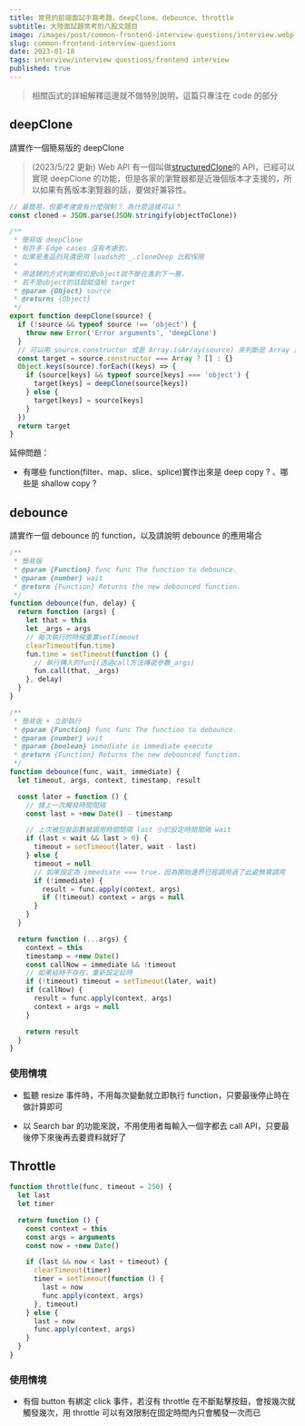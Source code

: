```yaml
---
title: 常見的前端面試手寫考題，deepClone、debounce、throttle
subtitle: 大陸面試題常考的八股文題目
image: /images/post/common-frontend-interview-questions/interview.webp
slug: common-frontend-interview-questions
date: 2023-01-18
tags: interview/interview questions/frontend interview
published: true
---
```


> 相關函式的詳細解釋這邊就不做特別說明，這篇只專注在 code 的部分

## deepClone

請實作一個簡易版的 deepClone

> (2023/5/22 更新) Web API 有一個叫做[structuredClone](https://developer.mozilla.org/en-US/docs/Web/API/structuredClone)的 API，已經可以實現 deepClone 的功能，但是各家的瀏覽器都是近幾個版本才支援的，所以如果有舊版本瀏覽器的話，要做好兼容性。

```js
// 最簡易，但要考慮會有什麼限制？ 為什麼這樣可以？
const cloned = JSON.parse(JSON.stringify(objectToClone))
```

```js
/**
 * 簡易版 deepClone
 * 有許多 Edge cases 沒有考慮到，
 * 如果是產品的見還是用 loadsh的 _.cloneDeep 比較保險
 *
 * 用遞歸的方式判斷假如是object就不斷在進到下一層，
 * 若不是object的話就賦值給 target
 * @param {Object} source
 * @returns {Object}
 */
export function deepClone(source) {
  if (!source && typeof source !== 'object') {
    throw new Error('Error arguments', 'deepClone')
  }
  // 可以用 source.constructor 或是 Array.isArray(source) 來判斷是 Array 還是 Object
  const target = source.constructor === Array ? [] : {}
  Object.keys(source).forEach((keys) => {
    if (source[keys] && typeof source[keys] === 'object') {
      target[keys] = deepClone(source[keys])
    } else {
      target[keys] = source[keys]
    }
  })
  return target
}
```

延伸問題：

- 有哪些 function(filter、map、slice、splice)實作出來是 deep copy ? 、哪些是 shallow copy ?

## debounce

請實作一個 debounce 的 function，以及請說明 debounce 的應用場合

```js
/**
 * 簡易版
 * @param {Function} func func The function to debounce.
 * @param {number} wait
 * @return {Function} Returns the new debounced function.
 */
function debounce(fun, delay) {
  return function (args) {
    let that = this
    let _args = args
    // 每次執行的時候重置setTimeout
    clearTimeout(fun.time)
    fun.time = setTimeout(function () {
      // 執行傳入的fun1(透過call方法傳遞參數_args)
      fun.call(that, _args)
    }, delay)
  }
}
```

```js
/**
 * 簡易版 + 立即執行
 * @param {Function} func func The function to debounce.
 * @param {number} wait
 * @param {boolean} immediate is immediate execute
 * @return {Function} Returns the new debounced function.
 */
function debounce(func, wait, immediate) {
  let timeout, args, context, timestamp, result

  const later = function () {
    // 據上一次觸發時間間隔
    const last = +new Date() - timestamp

    // 上次被包裝函數被調用時間間隔 last 小於設定時間間隔 wait
    if (last < wait && last > 0) {
      timeout = setTimeout(later, wait - last)
    } else {
      timeout = null
      // 如果設定為 immediate === true，因為開始邊界已經調用過了此處無需調用
      if (!immediate) {
        result = func.apply(context, args)
        if (!timeout) context = args = null
      }
    }
  }

  return function (...args) {
    context = this
    timestamp = +new Date()
    const callNow = immediate && !timeout
    // 如果延時不存在，重新設定延時
    if (!timeout) timeout = setTimeout(later, wait)
    if (callNow) {
      result = func.apply(context, args)
      context = args = null
    }

    return result
  }
}
```

### 使用情境

- 監聽 resize 事件時，不用每次變動就立即執行 function，只要最後停止時在做計算即可

- 以 Search bar 的功能來說，不用使用者每輸入一個字都去 call API，只要最後停下來後再去要資料就好了

## Throttle

```js
function throttle(func, timeout = 250) {
  let last
  let timer

  return function () {
    const context = this
    const args = arguments
    const now = +new Date()

    if (last && now < last + timeout) {
      clearTimeout(timer)
      timer = setTimeout(function () {
        last = now
        func.apply(context, args)
      }, timeout)
    } else {
      last = now
      func.apply(context, args)
    }
  }
}
```

### 使用情境

- 有個 button 有綁定 click 事件，若沒有 throttle 在不斷點擊按鈕，會按幾次就觸發幾次，用 throttle 可以有效限制在固定時間內只會觸發一次而已
